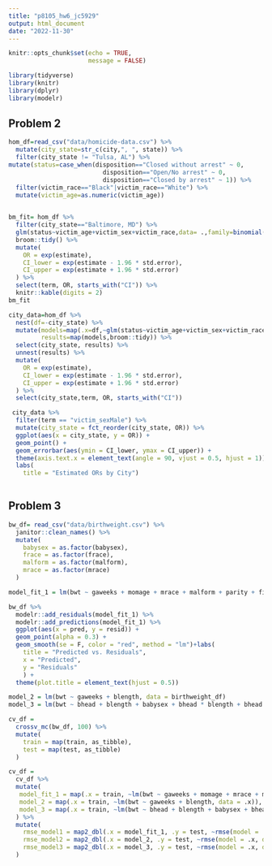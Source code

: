 ```yaml
---
title: "p8105_hw6_jc5929"
output: html_document
date: "2022-11-30"
---
```


```r
knitr::opts_chunk$set(echo = TRUE,
                      message = FALSE)
```

```r
library(tidyverse)
library(knitr)
library(dplyr)
library(modelr)
```
## Problem 2
```r
hom_df=read_csv("data/homicide-data.csv") %>%
  mutate(city_state=str_c(city,", ", state)) %>%
  filter(city_state != "Tulsa, AL") %>%
mutate(status=case_when(disposition=="Closed without arrest" ~ 0,
                          disposition=="Open/No arrest" ~ 0,
                          disposition=="Closed by arrest" ~ 1)) %>%
  filter(victim_race=="Black"|victim_race=="White") %>%
  mutate(victim_age=as.numeric(victim_age))
 
```

```r
bm_fit= hom_df %>%
  filter(city_state=="Baltimore, MD") %>%
  glm(status~victim_age+victim_sex+victim_race,data= .,family=binomial()) %>%
  broom::tidy() %>%
  mutate(
    OR = exp(estimate),
    CI_lower = exp(estimate - 1.96 * std.error),
    CI_upper = exp(estimate + 1.96 * std.error)
  ) %>% 
  select(term, OR, starts_with("CI")) %>% 
  knitr::kable(digits = 2)
bm_fit

```

```r
city_data=hom_df %>%
  nest(df=-city_state) %>% 
  mutate(models=map(.x=df,~glm(status~victim_age+victim_sex+victim_race,data=.x,family = binomial())),
         results=map(models,broom::tidy)) %>%
  select(city_state, results) %>% 
  unnest(results) %>%
  mutate(
    OR = exp(estimate),
    CI_lower = exp(estimate - 1.96 * std.error),
    CI_upper = exp(estimate + 1.96 * std.error)
  ) %>% 
  select(city_state,term, OR, starts_with("CI")) 
```

```r
 city_data %>% 
  filter(term == "victim_sexMale") %>% 
  mutate(city_state = fct_reorder(city_state, OR)) %>% 
  ggplot(aes(x = city_state, y = OR)) +
  geom_point() + 
  geom_errorbar(aes(ymin = CI_lower, ymax = CI_upper)) + 
  theme(axis.text.x = element_text(angle = 90, vjust = 0.5, hjust = 1)) +
  labs(
    title = "Estimated ORs by City")
  
```

## Problem 3

```r
bw_df= read_csv("data/birthweight.csv") %>%
  janitor::clean_names() %>% 
  mutate(
    babysex = as.factor(babysex),
    frace = as.factor(frace),
    malform = as.factor(malform),
    mrace = as.factor(mrace)
  )

```

```r
model_fit_1 = lm(bwt ~ gaweeks + momage + mrace + malform + parity + fincome + pnumlbw, data = bw_df)

bw_df %>% 
  modelr::add_residuals(model_fit_1) %>%
  modelr::add_predictions(model_fit_1) %>% 
  ggplot(aes(x = pred, y = resid)) + 
  geom_point(alpha = 0.3) +
  geom_smooth(se = F, color = "red", method = "lm")+labs(
    title = "Predicted vs. Residuals",
    x = "Predicted",
    y = "Residuals"
    ) +
  theme(plot.title = element_text(hjust = 0.5))

```

```r
model_2 = lm(bwt ~ gaweeks + blength, data = birthweight_df)
model_3 = lm(bwt ~ bhead + blength + babysex + bhead * blength + bhead * babysex + blength * babysex + bhead * blength * babysex, data = birthweight_df)
```

```r
cv_df = 
  crossv_mc(bw_df, 100) %>% 
  mutate(
    train = map(train, as_tibble),
    test = map(test, as_tibble)
  )

cv_df = 
  cv_df %>% 
  mutate(
   model_fit_1 = map(.x = train, ~lm(bwt ~ gaweeks + momage + mrace + malform + parity + fincome + pnumlbw, data = .x)),
   model_2 = map(.x = train, ~lm(bwt ~ gaweeks + blength, data = .x)),
   model_3 = map(.x = train, ~lm(bwt ~ bhead + blength + babysex + bhead * blength + bhead * babysex + blength * babysex + bhead * blength * babysex, data = .x))
  ) %>% 
  mutate(
    rmse_model1 = map2_dbl(.x = model_fit_1, .y = test, ~rmse(model = .x, data = .y)),
    rmse_model2 = map2_dbl(.x = model_2, .y = test, ~rmse(model = .x, data = .y)),
    rmse_model3 = map2_dbl(.x = model_3, .y = test, ~rmse(model = .x, data = .y))
  )

```